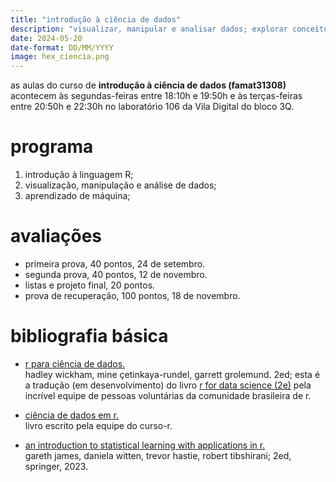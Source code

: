 ```yaml
---
title: "introdução à ciência de dados"
description: "visualizar, manipular e analisar dados; explorar conceitos introdutórios de aprendizado de máquina; o curso terá foco na linguagem de computação estatística R."
date: 2024-05-20
date-format: DD/MM/YYYY
image: hex_ciencia.png
---
```


as aulas do curso de **introdução à ciência de dados (famat31308)** acontecem às segundas-feiras entre 18:10h e 19:50h e às terças-feiras entre 20:50h e 22:30h no laboratório 106 da Vila Digital do bloco 3Q.

# programa

1.  introdução à linguagem R;
2.  visualização, manipulação e análise de dados;
3.  aprendizado de máquina;

# avaliações

-   primeira prova, 40 pontos, 24 de setembro.
-   segunda prova, 40 pontos, 12 de novembro.
-   listas e projeto final, 20 pontos.
-   prova de recuperação, 100 pontos, 18 de novembro.

# bibliografia básica

-   [r para ciência de dados.](https://cienciadedatos.github.io/pt-r4ds/)<br /> hadley wickham, mine çetinkaya-rundel, garrett grolemund. 2ed; esta é a tradução (em desenvolvimento) do livro [r for data science (2e)](https://r4ds.hadley.nz/) pela incrível equipe de pessoas voluntárias da comunidade brasileira de r.

-   [ciência de dados em r.](https://livro.curso-r.com/)<br /> livro escrito pela equipe do curso-r.

-   [an introduction to statistical learning with applications in r.](https://hastie.su.domains/ISLR2/ISLRv2_corrected_June_2023.pdf)<br /> gareth james, daniela witten, trevor hastie, robert tibshirani; 2ed, springer, 2023.


